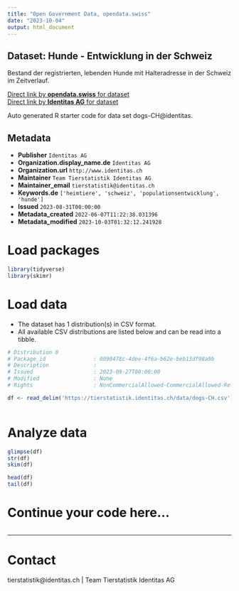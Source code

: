 ```yaml
---
title: "Open Government Data, opendata.swiss"
date: "2023-10-04"
output: html_document
---
```


## Dataset: Hunde - Entwicklung in der Schweiz

Bestand der registrierten, lebenden Hunde mit Halteradresse in der Schweiz im Zeitverlauf. 

[Direct link by **opendata.swiss** for dataset](https://opendata.swiss/de/dataset/hunde-entwicklung-in-der-schweiz)<br>
[Direct link by **Identitas AG** for dataset](https://tierstatistik.identitas.ch/)

Auto generated R starter code for data set dogs-CH@identitas.

## Metadata

- **Publisher** `Identitas AG`
- **Organization.display_name.de** `Identitas AG`
- **Organization.url** `http://www.identitas.ch`
- **Maintainer** `Team Tierstatistik Identitas AG`
- **Maintainer_email** `tierstatistik@identitas.ch`
- **Keywords.de** `['heimtiere', 'schweiz', 'populationsentwicklung', 'hunde']`
- **Issued** `2023-08-31T00:00:00`
- **Metadata_created** `2022-06-07T11:22:38.031396`
- **Metadata_modified** `2023-10-03T01:32:12.241928`


# Load packages

```r

library(tidyverse)
library(skimr)

```

# Load data

-   The dataset has 1 distribution(s) in CSV format.
-   All available CSV distributions are listed below and can be read into a tibble.

```r

# Distribution 0
# Package_id               : 0090478c-4dee-4f6a-b62e-beb13df98a9b
# Description              : 
# Issued                   : 2023-09-27T00:00:00
# Modified                 : None
# Rights                   : NonCommercialAllowed-CommercialAllowed-ReferenceRequired

df <- read_delim('https://tierstatistik.identitas.ch/data/dogs-CH.csv')



```

# Analyze data

```r

glimpse(df)
str(df)
skim(df)

head(df)
tail(df)

```

# Continue your code here...

```r

```

------------------------------------------------------------------------

# Contact

tierstatistik@identitas.ch | Team Tierstatistik Identitas AG
